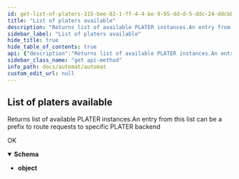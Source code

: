```yaml
---
id: get-list-of-platers-315-bee-82-1-ff-4-4-be-9-95-dd-d-5-ddc-24-ddcbb
title: "List of platers available"
description: "Returns list of available PLATER instances.An entry from this list can be a prefix to route requests to specific PLATER backend"
sidebar_label: "List of platers available"
hide_title: true
hide_table_of_contents: true
api: {"description":"Returns list of available PLATER instances.An entry from this list can be a prefix to route requests to specific PLATER backend","operationId":"get_list_of_platers-315bee82-1ff4-4be9-95dd-d5ddc24ddcbb","parameters":[],"tags":["automat"],"responses":{"200":{"description":"OK","content":{"application/json":{"schema":{"type":"object","example":["plater-1","plater-2"]}}}}},"method":"get","path":"/registry","servers":[{"url":"https://automat.renci.org"}],"info":{"title":"Automat","version":"2.0","termsOfService":"http://loading"},"postman":{"name":"List of platers available","description":{"content":"Returns list of available PLATER instances.An entry from this list can be a prefix to route requests to specific PLATER backend","type":"text/plain"},"url":{"path":["registry"],"host":["{{baseUrl}}"],"query":[],"variable":[]},"header":[{"key":"Accept","value":"application/json"}],"method":"GET"}}
sidebar_class_name: "get api-method"
info_path: docs/automat/automat
custom_edit_url: null
---
```



## List of platers available



Returns list of available PLATER instances.An entry from this list can be a prefix to route requests to specific PLATER backend

<div><ApiTabs><TabItem label={"200"} value={"200"}><div>

OK

</div><div><MimeTabs schemaType={"response"}><TabItem label={"application/json"} value={"application/json"}><SchemaTabs><TabItem label={"Schema"} value={"Schema"}><details style={{}} data-collapsed={false} open={true}><summary style={{"textAlign":"left"}}><strong>Schema</strong></summary><div style={{"textAlign":"left","marginLeft":"1rem"}}></div><ul style={{"marginLeft":"1rem"}}><li><div><strong>object</strong></div></li></ul></details></TabItem><TabItem label={"Example (from schema)"} value={"Example (from schema)"}><ResponseSamples responseExample={"[\n  \"plater-1\",\n  \"plater-2\"\n]"} language={"json"}></ResponseSamples></TabItem></SchemaTabs></TabItem></MimeTabs></div></TabItem></ApiTabs></div>
      